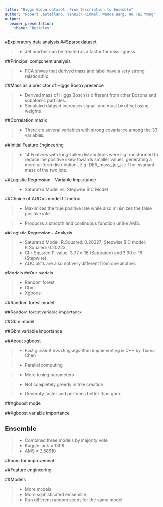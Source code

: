 ```yaml
---
title: "Higgs Boson dataset: From Description to Ensemble"
author: "Robert Castellano, Yannick Kimmel, Wanda Wang, Ho Fai Wong"
output: 
  beamer_presentation:
    theme: "Berkeley"
---
```

\begin{center}
\includegraphics[scale = .13]{Images/Higgs.jpg}
\end{center}


#Exploratory data analysis
##Sparse dataset
\begin{center}
\includegraphics[scale = .4]{Images/missingnessandjets.jpg}
\end{center}

> - Jet number can be treated as a factor for missingness.

##Principal component analysis
\begin{center}
\includegraphics[scale = .33]{Images/PC1PC2.jpeg}

\includegraphics[scale = .33]{Images/PCAanalysis.png}
\end{center}

> - PCA shows that derived mass and label have a very strong relationship.

##Mass as a predictor of Higgs Boson presence
\begin{center}
\includegraphics[scale = .35]{Images/sciencemass.png}
\includegraphics[scale = .35]{Images/density.jpeg}
\end{center}

> - Derived mass of Higgs Boson is different from other Bosons and subatomic particles.
> - Simulated dataset increases signal, and must be offset using weights.

##Correlation matrix
\begin{center}
\includegraphics[scale = .5]{Images/corrplot.png}
\end{center}

> - There are several variables with strong covariance among the 33 variables. 

##Initial Feature Engineering 
\begin{center}
\includegraphics[scale = .2]{Images/pre_log_transformed.jpg}
\includegraphics[scale = .2]{Images/log_transformed.jpg}
\end{center}

> -  14 Features with long-tailed distributions were log transformed to reduce the positive skew towards smaller values, generating a more uniform distribution.. E.g. DER_mass_jet_jet: The invariant mass of the two jets.

##Logistic Regression - Variable Importance
\begin{center}
\includegraphics[scale = .17]{Images/Sat_Model-VarImp.jpg}
\includegraphics[scale = .17]{Images/Stepwise-VarImp.jpg}
\end{center}

> -  Saturated Model vs. Stepwise BIC Model

##Choice of AUC as model fit metric 
\begin{center}
\includegraphics[scale = .4]{Images/RF_AUC_plot.jpeg}
\end{center}

> -  Maximizes the true positive rate while also minimizes the false positive rate. 

> -  Produces a smooth and continuous function unlike AMS.

##Logistic Regression - Analysis
\begin{center}
%\includegraphics[scale = .1]{Images/residual_plot-logistic.jpg}
\includegraphics[scale = .17]{Images/AUC-logistic.jpg}
\end{center}

> -  Saturated Model: R.Squared: 0.20227; Stepwise BIC model: R.Squared: 0.20223.
> -  Chi-Squared P-value: 3.77 e-16 (Saturated) and 3.90 e-16 (Stepwise).
> -  AUC plots are also not very different from one another.

#Models
##Our models

> - Random forest
> - Gbm
> - Xgboost

##Random forest model

\begin{itemize}
\item Tuning parameters
\begin{itemize}
  \item mtry: Number of splits per tree
\end{itemize}
\pause
\item Performed 5-fold CV to tune parameters.
\begin{itemize}
  \item 20\% of training data for mtry gride of 1, 2, 3, 6, 9
  \item 80\% of training data for mtry gride of 4, 5, 6, 7, 8
  \item mtry = 5
\end{itemize}
\pause
\item AUC on training data = .9071
\item Kaggle rank = 1311
\item AMS = 2.57949
\end{itemize}

##Random forest variable importance

\includegraphics[scale = .6]{Images/rfvarimportancecolor.jpeg}

##Gbm model

\begin{itemize}
\item Gradient boosting model
\pause
\item Tuning parameters
\begin{itemize}
  \item shrinkage: Learning rate
  \item interaction\_depth: Depth of variable interactions
  \item n.trees: Number of trees
  \item n.minobsinnode: Minimum number of observations in a terminal node
\end{itemize}
\pause
\item Performed 5-fold CV to tune parameters.
\begin{itemize}
  \item shrinkage = .1
  \item interaction\_depth = 3
  \item n.trees = 150
  \item n.minobsinnode = 10
\end{itemize}
\pause
\item AUC on training data = .855
\item Kaggle rank = 1394
\item AMS = 2.30069
\end{itemize}

##Gbm variable importance

\includegraphics[scale = .6]{Images/gbm_importance.png}

##About xgboost

> - Fast gradient boosting algorithm implementing in C++ by Tianqi Chen

> - Parallel computing

> - More tuning parameters

> - Not completely greedy in tree creation

> - Generally faster and performs better than gbm.

##Xgboost model

\begin{itemize}
\item Parameters we tuned:
\begin{itemize}
  \item nrounds: Number of trees
  \item max\_depth
  \item colsample\_bytree: Percent of parameters used at each split.
  tree
  \item eta: Learning rate
\end{itemize}
\pause
\item Performed 5-fold CV to tune parameters.
\begin{itemize}
  \item nrounds = 200
  \item max\_depth = 5
  \item colsample\_bytree = .85
  \item eta = .2
\end{itemize}
\pause
\item AUC on training data = .9254
\item Kaggle rank = 1340
\item AMS = 2.49958
\end{itemize}


##Xgboost variable importance

\includegraphics[scale = .6]{Images/xgboost_var_importance.png}

## Ensemble

> - Combined three models by majority vote
> - Kaggle rank = 1309
> - AMS = 2.58510

#Room for improvement

##Feature engineering

\begin{itemize}
\item We did not include any additional variables
\begin{itemize}
\item Basic physics. e.g. Cartesian coordinates of momentum
\pause
\item Advanced physics: e.g. CAKE variable
\pause
\item Better understand the physics of additional variables
\end{itemize}
\pause
\item Log transforms
\end{itemize}

##Models

> - More models
> - More sophisticated emsemble
> - Run different random seeds for the same model
